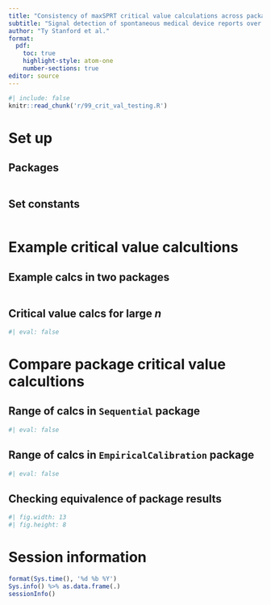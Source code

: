 ```yaml
---
title: "Consistency of maxSPRT critical value calculations across packages in R"
subtitle: "Signal detection of spontaneous medical device reports over time accounting for multiple comparisons"
author: "Ty Stanford et al."
format: 
  pdf:
    toc: true
    highlight-style: atom-one
    number-sections: true
editor: source
---
```



<!-- highlight-style supported themes: arrow, pygments, tango, espresso, zenburn, kate, monochrome, breezedark, haddock, atom-one, ayu, breeze, dracula, github, gruvbox, monokai, nord, oblivion, printing, radical, solarized, and vim. -->


```R
#| include: false
knitr::read_chunk('r/99_crit_val_testing.R')
```


\newpage

# Set up

## Packages


```R
```

## Set constants


```R
```




\newpage

# Example critical value calcultions

## Example calcs in two packages

```R
```

## Critical value calcs for large $n$

```R
#| eval: false
```

\newpage

# Compare package critical value calcultions

## Range of calcs in `Sequential` package

```R
#| eval: false
```

\newpage

## Range of calcs in `EmpiricalCalibration` package

```R
#| eval: false
```

\newpage


## Checking equivalence of package results



```R
#| fig.width: 13
#| fig.height: 8
```







\newpage

# Session information


```R
format(Sys.time(), '%d %b %Y')
Sys.info() %>% as.data.frame(.)
sessionInfo()
```





